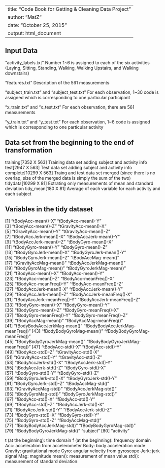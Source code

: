 
---
title: "Code Book for Getting & Cleaning Data Project"
author: "MatZ"
date: "October 25, 2015"
output: html_document
---

## Input Data
"activity_labels.txt" 
Number 1~6 is assigned to each of the six activities (Laying, Sitting, Standing, Walking, Walking Upstairs, and Walking downstairs)

"features.txt" 
Description of the 561 measurements

"subject_train.txt" and "subject_test.txt" 
For each observation, 1~30 code is assigned which is corresponding to one particular participant

"x_train.txt" and "x_test.txt" 
For each observation, there are 561 measurements

"y_train.txt" and "y_test.txt" 
For each observation, 1~6 code is assigned which is corresponding to one particular activity

## Data set from the beginning to the end of transformation 
training[7352 X 563]    Training data set adding subject and activity info
test[2947 X 563]    Test data set adding subject and activity info
complete[10299 X 563]    Traing and test data set merged (since there is no overlap, size of the merged data is simply the sum of the two)
tidydata[10299 X 81]   Extrating only measurements of mean and standard deviation
tidy_mean[180 X 81]    Average of each variable for each activity and each subject

## Variables in the tidy dataset
 [1] "tBodyAcc-mean()-X"               "tBodyAcc-mean()-Y"              
 [3] "tBodyAcc-mean()-Z"               "tGravityAcc-mean()-X"           
 [5] "tGravityAcc-mean()-Y"            "tGravityAcc-mean()-Z"           
 [7] "tBodyAccJerk-mean()-X"           "tBodyAccJerk-mean()-Y"          
 [9] "tBodyAccJerk-mean()-Z"           "tBodyGyro-mean()-X"             
[11] "tBodyGyro-mean()-Y"              "tBodyGyro-mean()-Z"             
[13] "tBodyGyroJerk-mean()-X"          "tBodyGyroJerk-mean()-Y"         
[15] "tBodyGyroJerk-mean()-Z"          "tBodyAccMag-mean()"             
[17] "tGravityAccMag-mean()"           "tBodyAccJerkMag-mean()"         
[19] "tBodyGyroMag-mean()"             "tBodyGyroJerkMag-mean()"        
[21] "fBodyAcc-mean()-X"               "fBodyAcc-mean()-Y"              
[23] "fBodyAcc-mean()-Z"               "fBodyAcc-meanFreq()-X"          
[25] "fBodyAcc-meanFreq()-Y"           "fBodyAcc-meanFreq()-Z"          
[27] "fBodyAccJerk-mean()-X"           "fBodyAccJerk-mean()-Y"          
[29] "fBodyAccJerk-mean()-Z"           "fBodyAccJerk-meanFreq()-X"      
[31] "fBodyAccJerk-meanFreq()-Y"       "fBodyAccJerk-meanFreq()-Z"      
[33] "fBodyGyro-mean()-X"              "fBodyGyro-mean()-Y"             
[35] "fBodyGyro-mean()-Z"              "fBodyGyro-meanFreq()-X"         
[37] "fBodyGyro-meanFreq()-Y"          "fBodyGyro-meanFreq()-Z"         
[39] "fBodyAccMag-mean()"              "fBodyAccMag-meanFreq()"         
[41] "fBodyBodyAccJerkMag-mean()"      "fBodyBodyAccJerkMag-meanFreq()" 
[43] "fBodyBodyGyroMag-mean()"         "fBodyBodyGyroMag-meanFreq()"    
[45] "fBodyBodyGyroJerkMag-mean()"     "fBodyBodyGyroJerkMag-meanFreq()"
[47] "tBodyAcc-std()-X"                "tBodyAcc-std()-Y"               
[49] "tBodyAcc-std()-Z"                "tGravityAcc-std()-X"            
[51] "tGravityAcc-std()-Y"             "tGravityAcc-std()-Z"            
[53] "tBodyAccJerk-std()-X"            "tBodyAccJerk-std()-Y"           
[55] "tBodyAccJerk-std()-Z"            "tBodyGyro-std()-X"              
[57] "tBodyGyro-std()-Y"               "tBodyGyro-std()-Z"              
[59] "tBodyGyroJerk-std()-X"           "tBodyGyroJerk-std()-Y"          
[61] "tBodyGyroJerk-std()-Z"           "tBodyAccMag-std()"              
[63] "tGravityAccMag-std()"            "tBodyAccJerkMag-std()"          
[65] "tBodyGyroMag-std()"              "tBodyGyroJerkMag-std()"         
[67] "fBodyAcc-std()-X"                "fBodyAcc-std()-Y"               
[69] "fBodyAcc-std()-Z"                "fBodyAccJerk-std()-X"           
[71] "fBodyAccJerk-std()-Y"            "fBodyAccJerk-std()-Z"           
[73] "fBodyGyro-std()-X"               "fBodyGyro-std()-Y"              
[75] "fBodyGyro-std()-Z"               "fBodyAccMag-std()"              
[77] "fBodyBodyAccJerkMag-std()"       "fBodyBodyGyroMag-std()"         
[79] "fBodyBodyGyroJerkMag-std()"      "subject"
[80] "activity"

t (at the beginning): time domain
f (at the beginning): frequency domain
Acc: acceleration from accelerometer
Body: body acceleration mode
Gravity: gravitational mode
Gyro: angular velocity from gyroscope
Jerk: jerk signal
Mag: magnitude
mean(): measurement of mean value
std(): measurement of standard deviation

